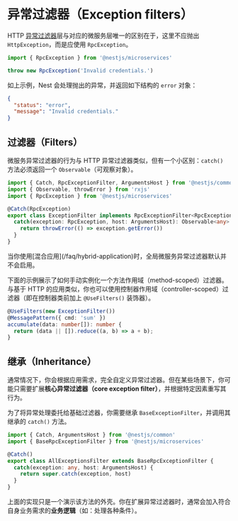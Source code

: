 # 异常过滤器（Exception filters）

HTTP [异常过滤器](/exception-filters)层与对应的微服务层唯一的区别在于，这里不应抛出 `HttpException`，而是应使用 `RpcException`。

```ts
import { RpcException } from '@nestjs/microservices'

throw new RpcException('Invalid credentials.')
```

如上示例，Nest 会处理抛出的异常，并返回如下结构的 `error` 对象：

```json
{
  "status": "error",
  "message": "Invalid credentials."
}
```

## 过滤器（Filters）

微服务异常过滤器的行为与 HTTP 异常过滤器类似，但有一个小区别：`catch()` 方法必须返回一个 `Observable`（可观察对象）。

```ts filename='rpc-exception.filter.ts'
import { Catch, RpcExceptionFilter, ArgumentsHost } from '@nestjs/common'
import { Observable, throwError } from 'rxjs'
import { RpcException } from '@nestjs/microservices'

@Catch(RpcException)
export class ExceptionFilter implements RpcExceptionFilter<RpcException> {
  catch(exception: RpcException, host: ArgumentsHost): Observable<any> {
    return throwError(() => exception.getError())
  }
}
```

<CalloutInfo type="warning">
  当你使用[混合应用](/faq/hybrid-application)时，全局微服务异常过滤器默认并不会启用。
</CalloutInfo>

下面的示例展示了如何手动实例化一个方法作用域（method-scoped）过滤器。与基于 HTTP 的应用类似，你也可以使用控制器作用域（controller-scoped）过滤器（即在控制器类前加上 `@UseFilters()` 装饰器）。

```ts
@UseFilters(new ExceptionFilter())
@MessagePattern({ cmd: 'sum' })
accumulate(data: number[]): number {
  return (data || []).reduce((a, b) => a + b);
}
```

## 继承（Inheritance）

通常情况下，你会根据应用需求，完全自定义异常过滤器。但在某些场景下，你可能只需要扩展**核心异常过滤器（core exception filter）**，并根据特定因素重写其行为。

为了将异常处理委托给基础过滤器，你需要继承 `BaseExceptionFilter`，并调用其继承的 `catch()` 方法。

```ts
import { Catch, ArgumentsHost } from '@nestjs/common'
import { BaseRpcExceptionFilter } from '@nestjs/microservices'

@Catch()
export class AllExceptionsFilter extends BaseRpcExceptionFilter {
  catch(exception: any, host: ArgumentsHost) {
    return super.catch(exception, host)
  }
}
```

上面的实现只是一个演示该方法的外壳。你在扩展异常过滤器时，通常会加入符合自身业务需求的**业务逻辑**（如：处理各种条件）。
